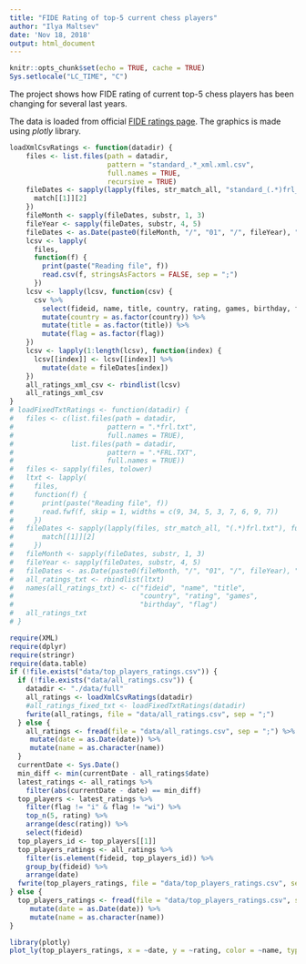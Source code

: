 ```yaml
---
title: "FIDE Rating of top-5 current chess players"
author: "Ilya Maltsev"
date: 'Nov 18, 2018'
output: html_document
---
```


```r
knitr::opts_chunk$set(echo = TRUE, cache = TRUE)
Sys.setlocale("LC_TIME", "C")
```

The project shows how FIDE rating of current top-5 chess players has been changing for several last years.

The data is loaded from official [FIDE ratings page](http://ratings.fide.com/download.phtml). The graphics is made using *plotly* library.

```r
loadXmlCsvRatings <- function(datadir) {
    files <- list.files(path = datadir,
                        pattern = "standard_.*_xml.xml.csv",
                        full.names = TRUE,
                        recursive = TRUE)
    fileDates <- sapply(lapply(files, str_match_all, "standard_(.*)frl_xml.xml.csv"), function(match) {
      match[[1]][2]
    })
    fileMonth <- sapply(fileDates, substr, 1, 3)
    fileYear <- sapply(fileDates, substr, 4, 5)
    fileDates <- as.Date(paste0(fileMonth, "/", "01", "/", fileYear), "%b/%d/%y")
    lcsv <- lapply(
      files, 
      function(f) {
        print(paste("Reading file", f))
        read.csv(f, stringsAsFactors = FALSE, sep = ";")
      })
    lcsv <- lapply(lcsv, function(csv) {
      csv %>%
        select(fideid, name, title, country, rating, games, birthday, flag) %>%
        mutate(country = as.factor(country)) %>%
        mutate(title = as.factor(title)) %>%
        mutate(flag = as.factor(flag))
    })
    lcsv <- lapply(1:length(lcsv), function(index) {
      lcsv[[index]] <- lcsv[[index]] %>%
        mutate(date = fileDates[index])
    })
    all_ratings_xml_csv <- rbindlist(lcsv)
    all_ratings_xml_csv
}
# loadFixedTxtRatings <- function(datadir) {
#   files <- c(list.files(path = datadir,
#                       pattern = ".*frl.txt",
#                       full.names = TRUE),
#              list.files(path = datadir,
#                       pattern = ".*FRL.TXT",
#                       full.names = TRUE))
#   files <- sapply(files, tolower)
#   ltxt <- lapply(
#     files, 
#     function(f) {
#       print(paste("Reading file", f))
#       read.fwf(f, skip = 1, widths = c(9, 34, 5, 3, 7, 6, 9, 7))
#     })
#   fileDates <- sapply(lapply(files, str_match_all, "(.*)frl.txt"), function(match) {
#       match[[1]][2]
#     })
#   fileMonth <- sapply(fileDates, substr, 1, 3)
#   fileYear <- sapply(fileDates, substr, 4, 5)
#   fileDates <- as.Date(paste0(fileMonth, "/", "01", "/", fileYear), "%b/%d/%y")
#   all_ratings_txt <- rbindlist(ltxt)
#   names(all_ratings_txt) <- c("fideid", "name", "title", 
#                               "country", "rating", "games", 
#                               "birthday", "flag")
#   all_ratings_txt
# }
```

```r
require(XML)
require(dplyr)
require(stringr)
require(data.table)
if (!file.exists("data/top_players_ratings.csv")) {
  if (!file.exists("data/all_ratings.csv")) {
    datadir <- "./data/full"
    all_ratings <- loadXmlCsvRatings(datadir)
    #all_ratings_fixed_txt <- loadFixedTxtRatings(datadir)
    fwrite(all_ratings, file = "data/all_ratings.csv", sep = ";")
  } else {
    all_ratings <- fread(file = "data/all_ratings.csv", sep = ";") %>%
     mutate(date = as.Date(date)) %>%
     mutate(name = as.character(name))
  }
  currentDate <- Sys.Date()
  min_diff <- min(currentDate - all_ratings$date)
  latest_ratings <- all_ratings %>%
    filter(abs(currentDate - date) == min_diff)
  top_players <- latest_ratings %>%
    filter(flag != "i" & flag != "wi") %>%
    top_n(5, rating) %>%
    arrange(desc(rating)) %>%
    select(fideid)
  top_players_id <- top_players[[1]]
  top_players_ratings <- all_ratings %>%
    filter(is.element(fideid, top_players_id)) %>%
    group_by(fideid) %>%
    arrange(date)
  fwrite(top_players_ratings, file = "data/top_players_ratings.csv", sep = ";")
} else {
  top_players_ratings <- fread(file = "data/top_players_ratings.csv", sep = ";") %>%
     mutate(date = as.Date(date)) %>%
     mutate(name = as.character(name))
}
```

```r
library(plotly)
plot_ly(top_players_ratings, x = ~date, y = ~rating, color = ~name, type = "scatter", mode = "lines")
```
